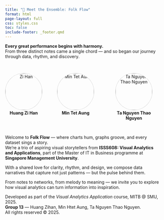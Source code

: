 ```yaml
---
title: "🎵 Meet the Ensemble: Folk Flow"
format: html
page-layout: full
css: styles.css 
toc: false
include-footer: _footer.qmd
---
```


**Every great performance begins with harmony.**\
From three distinct notes came a single chord — and so began our journey through data, rhythm, and discovery.

:::::: {style="display: flex; justify-content: center; gap: 3rem; margin-top: 2rem; margin-bottom: 2rem;"}
::: {style="text-align: center;"}
<img src="images/zihan.png" alt="Zi Han" style="width:120px; border-radius:50%; border:1px dotted #aaa;"/><br> <strong>Huang Zi Han</strong>
:::

::: {style="text-align: center;"}
<img src="images/min.png" alt="Min Tet Aung" style="width:120px; border-radius:50%; border:1px dotted #aaa;"/><br> <strong>Min Tet Aung</strong>
:::

::: {style="text-align: center;"}
<img src="images/cindy.png" alt="Ta Nguyen Thao Nguyen" style="width:120px; border-radius:50%; border:1px dotted #aaa;"/><br> <strong>Ta Nguyen Thao Nguyen</strong>
:::
::::::

Welcome to **Folk Flow** — where charts hum, graphs groove, and every dataset sings a story.\
We're a trio of aspiring visual storytellers from **ISSS608: Visual Analytics and Applications**, part of the Master of IT in Business programme at **Singapore Management University**.

With a shared love for clarity, rhythm, and design, we compose data narratives that capture not just patterns — but the pulse behind them.

From notes to networks, from melody to meaning — we invite you to explore how visual analytics can turn information into inspiration.

::: {class="site-footer-wrapper"}

<footer class="site-footer">
  Developed as part of the <em>Visual Analytics Application</em> course, MITB @ SMU, 2025.  
  <strong>Group 13</strong> — Huang Zihan, Min Htet Aung, Ta Nguyen Thao Nguyen.  
  All rights reserved © 2025.
</footer>

:::